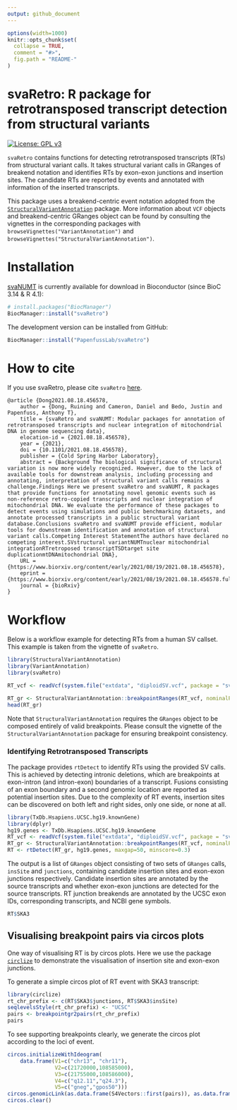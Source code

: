 ```yaml
---
output: github_document
---
```


<!-- README.md is generated from README.Rmd. Please do not edit this file directly. -->

```r
options(width=1000)
knitr::opts_chunk$set(
  collapse = TRUE,
  comment = "#>",
  fig.path = "README-"
)
```

# svaRetro: R package for retrotransposed transcript detection from structural variants

<!-- badges: start -->

[![License: GPL v3](https://img.shields.io/badge/License-GPLv3-blue.svg)](https://www.gnu.org/licenses/gpl-3.0)    

<!-- badges: end -->

`svaRetro` contains functions for detecting retrotransposed transcripts (RTs) from structural variant calls. 
It takes structural variant calls in GRanges of breakend notation and identifies RTs by exon-exon junctions and insertion sites. 
The candidate RTs are reported by events and annotated with information of the inserted transcripts.

This package uses a breakend-centric event notation adopted from the 
[`StructuralVariantAnnotation`](https://www.bioconductor.org/packages/release/bioc/html/StructuralVariantAnnotation.html) package. 
More information about `VCF` objects and breakend-centric GRanges object can be found by consulting the vignettes in the 
corresponding packages with `browseVignettes("VariantAnnotation")` and 
`browseVignettes("StructuralVariantAnnotation")`.

# Installation

[svaNUMT](https://doi.org/doi:10.18129/B9.bioc.svaRetro) is currently available for download in Bioconductor (since BioC 3.14 & R 4.1):

```r
# install.packages("BiocManager")
BiocManager::install("svaRetro")
```

The development version can be installed from GitHub:

```r
BiocManager::install("PapenfussLab/svaRetro")
```

# How to cite

If you use svaRetro, please cite `svaRetro` [here](https://bioconductor.org/packages/svaRetro).
```
@article {Dong2021.08.18.456578,
	author = {Dong, Ruining and Cameron, Daniel and Bedo, Justin and Papenfuss, Anthony T},
	title = {svaRetro and svaNUMT: Modular packages for annotation of retrotransposed transcripts and nuclear integration of mitochondrial DNA in genome sequencing data},
	elocation-id = {2021.08.18.456578},
	year = {2021},
	doi = {10.1101/2021.08.18.456578},
	publisher = {Cold Spring Harbor Laboratory},
	abstract = {Background The biological significance of structural variation is now more widely recognized. However, due to the lack of available tools for downstream analysis, including processing and annotating, interpretation of structural variant calls remains a challenge.Findings Here we present svaRetro and svaNUMT, R packages that provide functions for annotating novel genomic events such as non-reference retro-copied transcripts and nuclear integration of mitochondrial DNA. We evaluate the performance of these packages to detect events using simulations and public benchmarking datasets, and annotate processed transcripts in a public structural variant database.Conclusions svaRetro and svaNUMT provide efficient, modular tools for downstream identification and annotation of structural variant calls.Competing Interest StatementThe authors have declared no competing interest.SVstructural variantNUMTnuclear mitochondrial integrationRTretroposed transcriptTSDtarget site duplicationmtDNAmitochondrial DNA},
	URL = {https://www.biorxiv.org/content/early/2021/08/19/2021.08.18.456578},
	eprint = {https://www.biorxiv.org/content/early/2021/08/19/2021.08.18.456578.full.pdf},
	journal = {bioRxiv}
}
```


# Workflow
Below is a workflow example for detecting RTs from a human SV callset.
This example is taken from the vignette of `svaRetro`.


```r
library(StructuralVariantAnnotation)
library(VariantAnnotation)
library(svaRetro)

RT_vcf <- readVcf(system.file("extdata", "diploidSV.vcf", package = "svaRetro"))
```

```r
RT_gr <- StructuralVariantAnnotation::breakpointRanges(RT_vcf, nominalPosition=TRUE)
head(RT_gr)
```
Note that `StructuralVariantAnnotation` requires the `GRanges` object to be composed entirely of valid breakpoints. Please consult the vignette of the `StructuralVariantAnnotation` package for ensuring breakpoint consistency.

### Identifying Retrotransposed Transcripts
The package provides `rtDetect` to identify RTs using the provided SV calls. This is achieved by detecting intronic deletions, which are breakpoints at exon-intron (and intron-exon) boundaries of a transcript. Fusions consisting of an exon boundary and a second genomic location are reported as potential insertion sites. Due to the complexity of RT events, insertion sites can be discovered on both left and right sides, only one side, or none at all.

```r
library(TxDb.Hsapiens.UCSC.hg19.knownGene)
library(dplyr)
hg19.genes <- TxDb.Hsapiens.UCSC.hg19.knownGene
RT_vcf <- readVcf(system.file("extdata", "diploidSV.vcf", package = "svaRetro"))
RT_gr <- StructuralVariantAnnotation::breakpointRanges(RT_vcf, nominalPosition=TRUE)
RT <- rtDetect(RT_gr, hg19.genes, maxgap=50, minscore=0.3)
```

The output is a list of `GRanges` object consisting of two sets of `GRanges` calls, `insSite` and `junctions`, containing candidate insertion sites and exon-exon junctions respectively. Candidate insertion sites are annotated by the source transcripts and whether exon-exon junctions are detected for the source transcripts. RT junction breakends are annotated by the UCSC exon IDs, corresponding transcripts, and NCBI gene symbols.

```r
RT$SKA3
```


## Visualising breakpoint pairs via circos plots

One way of visualising RT is by circos plots. Here we use the package
[`circlize`](https://doi.org/10.1093/bioinformatics/btu393) to demonstrate 
the visualisation of insertion site and exon-exon junctions. 

To generate a simple circos plot of RT event with SKA3 transcript:
```r
library(circlize)
rt_chr_prefix <- c(RT$SKA3$junctions, RT$SKA3$insSite)
seqlevelsStyle(rt_chr_prefix) <- "UCSC"
pairs <- breakpointgr2pairs(rt_chr_prefix)
pairs
```
To see supporting breakpoints clearly, we generate the circos plot according to the loci of event.
```r
circos.initializeWithIdeogram(
    data.frame(V1=c("chr13", "chr11"),
               V2=c(21720000,108585000),
               V3=c(21755000,108586000),
               V4=c("q12.11","q24.3"),
               V5=c("gneg","gpos50")))
circos.genomicLink(as.data.frame(S4Vectors::first(pairs)), as.data.frame(S4Vectors::second(pairs)))
circos.clear()
```


<!-- # Citation

You can cite `svaNUMT` [here]()

```
@ARTICLE{svaNUMT,
  title    = "",
  author   = "",
  journal  = "",
  volume   = ,
  number   = ,
  pages    = ,
  month    = ,
  year     = ,
  url      = ,
  doi      = ,
  pmc      = 
}
```
-->
